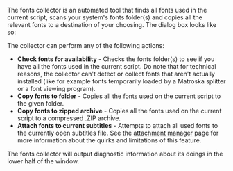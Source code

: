 The fonts collector is an automated tool that finds all fonts used in the current script, scans your system's fonts folder(s) and copies all the relevant fonts to a destination of your choosing. The dialog box looks like so:

{{Todo|screenshot}}

The collector can perform any of the following actions:
* '''Check fonts for availability''' - Checks the fonts folder(s) to see if you have all the fonts used in the current script. Do note that for technical reasons, the collector can't detect or collect fonts that aren't actually installed (like for example fonts temporarily loaded by a Matroska splitter or a font viewing program).
* '''Copy fonts to folder''' - Copies all the fonts used on the current script to the given folder.
* '''Copy fonts to zipped archive''' - Copies all the fonts used on the current script to a compressed .ZIP archive.
* '''Attach fonts to current subtitles''' - Attempts to attach all used fonts to the currently open subtitles file. See the [[Attachment Manager|attachment manager]] page for more information about the quirks and limitations of this feature.

The fonts collector will output diagnostic information about its doings in the lower half of the window.